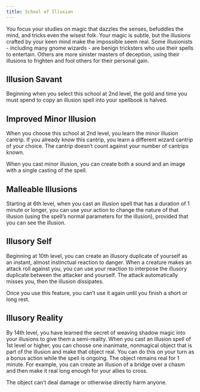 ```yaml
---
title: School of Illusion
---
```


You focus your studies on magic that dazzles the senses, befuddles the mind, and tricks even the wisest folk. Your magic is subtle, but the illusions crafted by your keen mind make the impossible seem real. Some illusionists - including many gnome wizards - are benign tricksters who use their spells to entertain. Others are more sinister masters of deception, using their illusions to frighten and fool others for their personal gain.

## Illusion Savant

Beginning when you select this school at 2nd level, the gold and time you must spend to copy an illusion spell into your spellbook is halved.

## Improved Minor Illusion

When you choose this school at 2nd level, you learn the minor illusion cantrip. If you already know this cantrip, you learn a different wizard cantrip of your choice. The cantrip doesn’t count against your number of cantrips known.

When you cast minor illusion, you can create both a sound and an image with a single casting of the spell.

## Malleable Illusions

Starting at 6th level, when you cast an illusion spell that has a duration of 1 minute or longer, you can use your action to change the nature of that illusion (using the spell’s normal parameters for the illusion), provided that you can see the illusion.

## Illusory Self

Beginning at 10th level, you can create an illusory duplicate of yourself as an instant, almost instinctual reaction to danger. When a creature makes an attack roll against you, you can use your reaction to interpose the illusory duplicate between the attacker and yourself. The attack automatically misses you, then the illusion dissipates.

Once you use this feature, you can’t use it again until you finish a short or long rest.

## Illusory Reality

By 14th level, you have learned the secret of weaving shadow magic into your illusions to give them a semi-reality. When you cast an illusion spell of 1st level or higher, you can choose one inanimate, nonmagical object that is part of the illusion and make that object real. You can do this on your turn as a bonus action while the spell is ongoing. The object remains real for 1 minute. For example, you can create an illusion of a bridge over a chasm and then make it real long enough for your allies to cross.

The object can’t deal damage or otherwise directly harm anyone.
